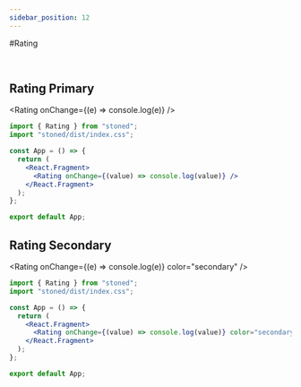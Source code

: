 ```yaml
---
sidebar_position: 12
---
```


#Rating

<br />

## Rating Primary


<Rating onChange={(e) => console.log(e)} />
<br />

```jsx title="src/App.js"
import { Rating } from "stoned";
import "stoned/dist/index.css";

const App = () => {
  return (
    <React.Fragment>
      <Rating onChange={(value) => console.log(value)} />
    </React.Fragment>
  );
};

export default App;
```

## Rating Secondary

<Rating onChange={(e) => console.log(e)} color="secondary" />
<br />

```jsx title="src/App.js"
import { Rating } from "stoned";
import "stoned/dist/index.css";

const App = () => {
  return (
    <React.Fragment>
      <Rating onChange={(value) => console.log(value)} color="secondary" />
    </React.Fragment>
  );
};

export default App;
```
